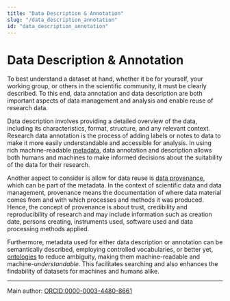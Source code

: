 ```yaml
---
title: "Data Description & Annotation"
slug: "/data_description_annotation"
id: "data_description_annotation"
---
```


# Data Description & Annotation

To best understand a dataset at hand, whether it be for yourself, your working group, or others in the scientific community, it must be clearly described. To this end, data annotation and data description are both important aspects of data management and analysis and enable reuse of research data. 

Data description involves providing a detailed overview of the data, including its characteristics, format, structure, and any relevant context. Research data annotation is the process of adding labels or notes to data to make it more easily understandable and accessible for analysis. In using rich machine-readable [metadata](docs/metadata), data annotation and description allows both humans and machines to make informed decisions about the suitability of the data for their research.

Another aspect to consider is allow for data reuse is [data provenance](/docs/provenance), which can be part of the metadata. In the context of scientific data and data management, provenance means the documentation of where data material comes from and with which processes and methods it was produced. Hence, the concept of provenance is about trust, credibility and reproducibility of research and may include information such as creation date, persons creating, instruments used, software used and data processing methods applied.   

Furthermore, metadata used for either data description or annotation can be semantically described, employing controlled vocabularies, or better yet, [ontologies](/docs/ontology) to reduce ambiguity, making them machine-readable and machine-*understandable*. This facilitates searching and also enhances the findability of datasets for machines and humans alike.

----
Main author: [ORCID:0000-0003-4480-8661](https://orcid.org/0000-0003-4480-8661)